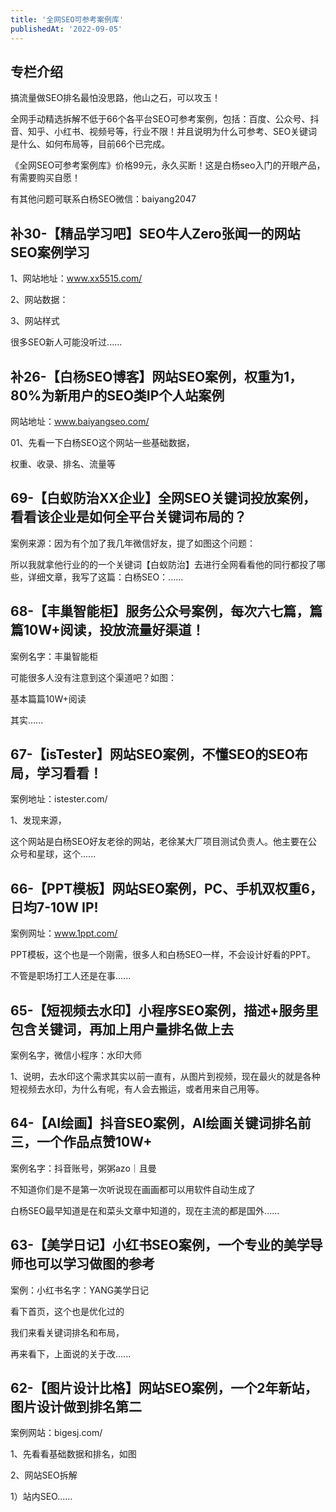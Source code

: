 ```yaml
---
title: '全网SEO可参考案例库'
publishedAt: '2022-09-05'
---
```


## 专栏介绍

搞流量做SEO排名最怕没思路，他山之石，可以攻玉！  
  
全网手动精选拆解不低于66个各平台SEO可参考案例，包括：百度、公众号、抖音、知乎、小红书、视频号等，行业不限！并且说明为什么可参考、SEO关键词是什么、如何布局等，目前66个已完成。  
  
《全网SEO可参考案例库》价格99元，永久买断！这是白杨seo入门的开眼产品，有需要购买自愿！  
  
有其他问题可联系白杨SEO微信：baiyang2047

## 补30-【精品学习吧】SEO牛人Zero张闻一的网站SEO案例学习
1、网站地址：www.xx5515.com/

2、网站数据：

3、网站样式

很多SEO新人可能没听过......

## 补26-【白杨SEO博客】网站SEO案例，权重为1，80%为新用户的SEO类IP个人站案例
网站地址：www.baiyangseo.com/

01、先看一下白杨SEO这个网站一些基础数据，

权重、收录、排名、流量等

## 69-【白蚁防治XX企业】全网SEO关键词投放案例，看看该企业是如何全平台关键词布局的？
案例来源：因为有个加了我几年微信好友，提了如图这个问题：

所以我就拿他行业的的一个关键词【白蚁防治】去进行全网看看他的同行都投了哪些，详细文章，我写了这篇：白杨SEO：......

## 68-【丰巢智能柜】服务公众号案例，每次六七篇，篇篇10W+阅读，投放流量好渠道！
案例名字：丰巢智能柜

可能很多人没有注意到这个渠道吧？如图：

基本篇篇10W+阅读

其实......

## 67-【isTester】网站SEO案例，不懂SEO的SEO布局，学习看看！
案例地址：istester.com/

1、发现来源，

这个网站是白杨SEO好友老徐的网站，老徐某大厂项目测试负责人。他主要在公众号和星球，这个......

## 66-【PPT模板】网站SEO案例，PC、手机双权重6，日均7-10W IP!
案例网址：www.1ppt.com/

PPT模板，这个也是一个刚需，很多人和白杨SEO一样，不会设计好看的PPT。

不管是职场打工人还是在事......

## 65-【短视频去水印】小程序SEO案例，描述+服务里包含关键词，再加上用户量排名做上去
案例名字，微信小程序：水印大师

1、说明，去水印这个需求其实以前一直有，从图片到视频，现在最火的就是各种短视频去水印，为什么有呢，有人会去搬运，或者用来自己用等。

## 64-【AI绘画】抖音SEO案例，AI绘画关键词排名前三，一个作品点赞10W+
案例名字：抖音账号，粥粥azo｜且曼

不知道你们是不是第一次听说现在画画都可以用软件自动生成了

白杨SEO最早知道是在和菜头文章中知道的，现在主流的都是国外......

## 63-【美学日记】小红书SEO案例，一个专业的美学导师也可以学习做图的参考
案例：小红书名字：YANG美学日记

看下首页，这个也是优化过的

我们来看关键词排名和布局，

再来看下，上面说的关于改......

## 62-【图片设计比格】网站SEO案例，一个2年新站，图片设计做到排名第二
案例网站：bigesj.com/

1、先看看基础数据和排名，如图

2、网站SEO拆解

1）站内SEO......

